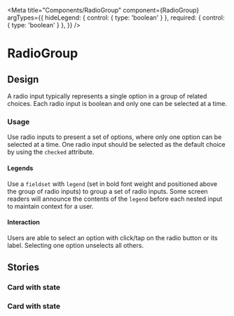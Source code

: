 
<Meta
  title="Components/RadioGroup"
  component={RadioGroup}
  argTypes={{
    hideLegend: { control: { type: 'boolean' } },
    required: { control: { type: 'boolean' } },
  }}
/>

# RadioGroup

<Canvas>
  <Story story={Default} />
</Canvas>

<ArgsTable of={RadioGroup} story="^" />

## Design

A radio input typically represents a single option in a group of related choices. Each radio input is boolean and only one can be selected at a time.

### Usage

Use radio inputs to present a set of options, where only one option can be selected at a time.
One radio input should be selected as the default choice by using the `checked` attribute.

#### Legends

Use a `fieldset` with `legend` (set in bold font weight and positioned above the group of radio inputs) to group a set of radio inputs. Some screen readers will announce the contents of the `legend` before each nested input to maintain context for a user.

#### Interaction

Users are able to select an option with click/tap on the radio button or its label.
Selecting one option unselects all others.

## Stories

### Card with state

<Canvas>
  <Story story={DefaultWithState} />
</Canvas>

### Card with state

<Canvas>
  <Story story={CardsWithState} />
</Canvas>

